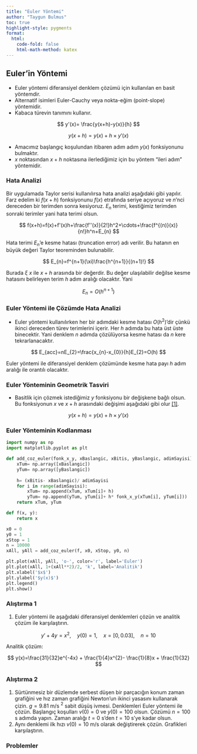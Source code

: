 ```yaml
---
title: "Euler Yöntemi"
author: "Taygun Bulmus"
toc: true
highlight-style: pygments
format: 
  html: 
    code-fold: false
    html-math-method: katex
---
```


## Euler'in Yöntemi

- Euler yöntemi diferansiyel denklem çözümü için kullanılan en basit yöntemdir.
- Alternatif isimleri Euler-Cauchy veya nokta-eğim (point-slope) yöntemidir.
- Kabaca türevin tanımını kullanır.

$$
y'(x)= \frac{y(x+h)-y(x)}{h}
$$

$$
y(x+h)=y(x)+h\times y'(x)
$$

- Amacımız başlangıç koşulundan itibaren adım adım $y(x)$ fonksiyonunu bulmaktır.
- $x$ noktasından $x+h$ noktasına ilerlediğimiz için bu yöntem "ileri adım" yöntemidir.

### Hata Analizi

Bir uygulamada Taylor serisi kullanılırsa hata analizi aşağıdaki gibi yapılır. Farz edelim ki $f(x+h)$ fonksiyonunu $f(x)$ etrafında seriye açıyoruz ve $n$'nci dereceden bir terimden sonra kesiyoruz. $E_{n}$ terimi, kestiğimiz terimden sonraki terimler yani hata terimi olsun.

$$
f(x+h)=f(x)+f'(x)h+\frac{f''(x)}{2!}h^2+\cdots+\frac{f^{(n)}(x)}{n!}h^n+E_{n}
$$

Hata terimi $E_{n}$'e kesme hatası (truncation error) adı verilir. Bu hatanın en büyük değeri Taylor teoreminden bulunabilir.

$$
E_{n}=f^{n+1}(\xi)\frac{h^{n+1}}{(n+1)!}
$$

Burada $\xi$ $x$ ile $x+h$ arasında bir değerdir. Bu değer ulaşılabilir değilse kesme hatasını belirleyen terim $h$ adım aralığı olacaktır. Yani 

$$
E_{n}=O(h^{n+1})
$$

### Euler Yöntemi ile Çözümde Hata Analizi

- Euler yöntemi kullanılırken her bir adımdaki kesme hatası $O(h^2)$'dir çünkü ikinci dereceden türev terimlerini içerir. Her $h$ adımda bu hata üst üste binecektir. Yani denklem $n$ adımda çözülüyorsa kesme hatası da $n$ kere tekrarlanacaktır.

$$
E_{acc}=nE_{2}=\frac{x_{n}-x_{0}}{h}E_{2}=O(h)
$$

Euler yöntemi ile diferansiyel denklem çözümünde kesme hata payı $h$ adım aralığı ile orantılı olacaktır.

### Euler Yönteminin Geometrik Tasviri

- Basitlik için çözmek istediğimiz $y$ fonksiyonu bir değişkene bağlı olsun. Bu fonksiyonun $x$ ve $x+h$ arasındaki değişimi aşağıdaki gibi olur [[1]](https://tutorial.math.lamar.edu/classes/de/eulersmethod.aspx).

$$
y(x+h)=y(x)+h\times y'(x)
$$

### Euler Yönteminin Kodlanması

```python
import numpy as np
import matplotlib.pyplot as plt

def add_coz_euler(fonk_x_y, xBaslangic, xBitis, yBaslangic, adimSayisi):
    xTum= np.array([xBaslangic])
    yTum= np.array([yBaslangic])
    
    h= (xBitis- xBaslangic)/ adimSayisi
    for i in range(adimSayisi):
        xTum= np.append(xTum, xTum[i]+ h)
        yTum= np.append(yTum, yTum[i]+ h* fonk_x_y(xTum[i], yTum[i]))
    return xTum, yTum

def f(x, y):
    return x

x0 = 0
y0 = 1
xStop = 1
n = 10000
xAll, yAll = add_coz_euler(f, x0, xStop, y0, n)

plt.plot(xAll, yAll, 'o-', color='r', label='Euler')
plt.plot(xAll, 1+(xAll**2)/2, 'k', label='Analitik')
plt.xlabel('$x$')
plt.ylabel('$y(x)$')
plt.legend()
plt.show()
```

### Alıştırma 1

1. Euler yöntemi ile aşağıdaki diferansiyel denklemleri çözün ve analitik çözüm ile karşılaştırın.

$$
y' + 4y = x^{2}, \quad y(0)=1, \quad x=[0, 0.03], \quad n=10
$$

Analitik çözüm: 

$$
y(x)=\frac{31}{32}e^{-4x} + \frac{1}{4}x^{2}- \frac{1}{8}x + \frac{1}{32}
$$

### Alıştırma 2

1. Sürtünmesiz bir düzlemde serbest düşen bir parçacığın konum zaman grafiğini ve hız zaman grafiğini Newton'un ikinci yasasını kullanarak çizin. $g=9.81$ m/s $^{2}$ sabit düşüş ivmesi. Denklemleri Euler yöntemi ile çözün. Başlangıç koşulları $v(0)=0$ ve $y(0)=100$ olsun. Çözümü $n=100$ s adımda yapın. Zaman aralığı $t=0$ s'den $t=10$ s'ye kadar olsun.
2. Aynı denklemi ilk hızı $v(0)=10$ m/s olarak değiştirerek çözün. Grafikleri karşılaştırın.

### Problemler

